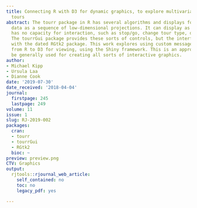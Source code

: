 ```yaml
---
title: Connecting R with D3 for dynamic graphics, to explore multivariate data with
  tours
abstract: The tourr package in R has several algorithms and displays for showing multivariate
  data as a sequence of low-dimensional projections. It can display as a movie but
  has no capacity for interaction, such as stop/go, change tour type, drop/add variables.
  The tourrGui package provides these sorts of controls, but the interface is programmed
  with the dated RGtk2 package. This work explores using custom messages to pass data
  from R to D3 for viewing, using the Shiny framework. This is an approach that can
  be generally used for creating all sorts of interactive graphics.
author:
- Michael Kipp
- Ursula Laa
- Dianne Cook
date: '2019-07-30'
date_received: '2018-04-04'
journal:
  firstpage: 245
  lastpage: 249
volume: 11
issue: 1
slug: RJ-2019-002
packages:
  cran:
  - tourr
  - tourrGui
  - RGtk2
  bioc: ~
preview: preview.png
CTV: Graphics
output:
  rjtools::rjournal_web_article:
    self_contained: no
    toc: no
    legacy_pdf: yes

---
```

